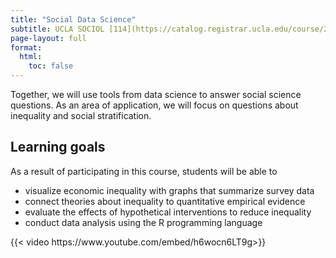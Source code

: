 ```yaml
---
title: "Social Data Science"
subtitle: UCLA SOCIOL [114](https://catalog.registrar.ucla.edu/course/2023/sociol114) (Winter '25)
page-layout: full
format:
  html:
    toc: false
---
```


Together, we will use tools from data science to answer social science questions. As an area of application, we will focus on questions about inequality and social stratification.

## Learning goals

As a result of participating in this course, students will be able to

- visualize economic inequality with graphs that summarize survey data
- connect theories about inequality to quantitative empirical evidence
- evaluate the effects of hypothetical interventions to reduce inequality
- conduct data analysis using the R programming language

{{< video https://www.youtube.com/embed/h6wocn6LT9g>}}
